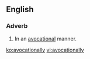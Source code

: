 ==English==

===Adverb===
{{en-adv}}
# In an [[avocational]] manner.

[[ko:avocationally]]
[[vi:avocationally]]